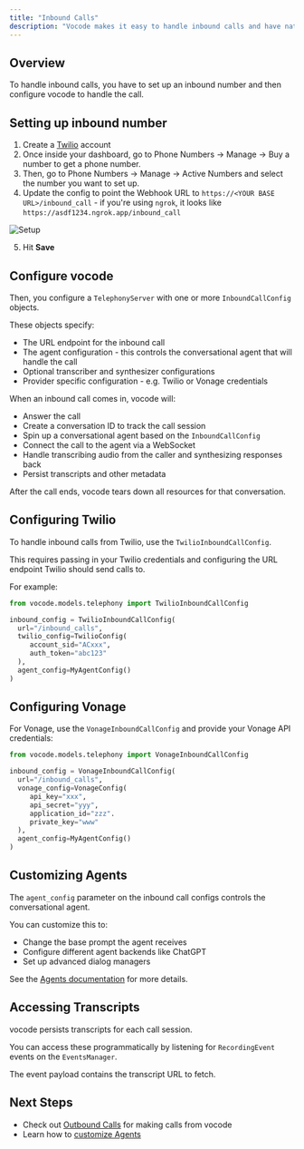 ```yaml
---
title: "Inbound Calls"
description: "Vocode makes it easy to handle inbound calls and have natural conversations with callers."
---
```


## Overview

To handle inbound calls, you have to set up an inbound number and then configure vocode to handle the call.

## Setting up inbound number
1. Create a [Twilio](https://www.twilio.com/) account
2. Once inside your dashboard, go to Phone Numbers -> Manage -> Buy a number to get a phone number.
3. Then, go to Phone Numbers -> Manage -> Active Numbers and select the number you want to set up.
4. Update the config to point the Webhook URL to `https://<YOUR BASE URL>/inbound_call` - if you're using `ngrok`, it looks like `https://asdf1234.ngrok.app/inbound_call`

![Setup](/images/twilio_number_config.png)

5. Hit **Save**

## Configure vocode
Then, you configure a `TelephonyServer` with one or more `InboundCallConfig` objects.

These objects specify:

- The URL endpoint for the inbound call
- The agent configuration - this controls the conversational agent that will handle the call
- Optional transcriber and synthesizer configurations
- Provider specific configuration - e.g. Twilio or Vonage credentials

When an inbound call comes in, vocode will:

- Answer the call
- Create a conversation ID to track the call session
- Spin up a conversational agent based on the `InboundCallConfig`
- Connect the call to the agent via a WebSocket
- Handle transcribing audio from the caller and synthesizing responses back
- Persist transcripts and other metadata

After the call ends, vocode tears down all resources for that conversation.

## Configuring Twilio

To handle inbound calls from Twilio, use the `TwilioInboundCallConfig`.

This requires passing in your Twilio credentials and configuring the URL endpoint Twilio should send calls to.

For example:

```python
from vocode.models.telephony import TwilioInboundCallConfig

inbound_config = TwilioInboundCallConfig(
  url="/inbound_calls",
  twilio_config=TwilioConfig(
     account_sid="ACxxx",
     auth_token="abc123"
  ),
  agent_config=MyAgentConfig()
)
```

## Configuring Vonage

For Vonage, use the `VonageInboundCallConfig` and provide your Vonage API credentials:

```python
from vocode.models.telephony import VonageInboundCallConfig

inbound_config = VonageInboundCallConfig(
  url="/inbound_calls",
  vonage_config=VonageConfig(
     api_key="xxx",
     api_secret="yyy",
     application_id="zzz".
     private_key="www"
  ),
  agent_config=MyAgentConfig()
)
```

## Customizing Agents

The `agent_config` parameter on the inbound call configs controls the conversational agent.

You can customize this to:

- Change the base prompt the agent receives 
- Configure different agent backends like ChatGPT
- Set up advanced dialog managers

See the [Agents documentation](/open-source/agent) for more details.

## Accessing Transcripts

vocode persists transcripts for each call session.

You can access these programmatically by listening for `RecordingEvent` events on the `EventsManager`.

The event payload contains the transcript URL to fetch.

## Next Steps

- Check out [Outbound Calls](/outbound-calls) for making calls from vocode
- Learn how to [customize Agents](/open-source/agent)
